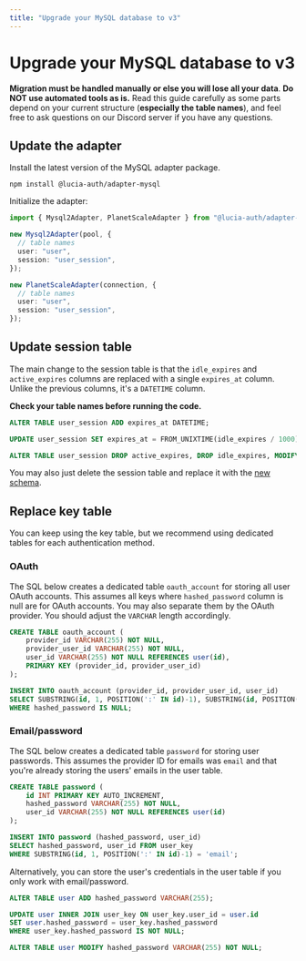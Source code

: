 ```yaml
---
title: "Upgrade your MySQL database to v3"
---
```


# Upgrade your MySQL database to v3

**Migration must be handled manually or else you will lose all your data**. **Do NOT use automated tools as is.** Read this guide carefully as some parts depend on your current structure (**especially the table names**), and feel free to ask questions on our Discord server if you have any questions.

## Update the adapter

Install the latest version of the MySQL adapter package.

```
npm install @lucia-auth/adapter-mysql
```

Initialize the adapter:

```ts
import { Mysql2Adapter, PlanetScaleAdapter } from "@lucia-auth/adapter-mysql";

new Mysql2Adapter(pool, {
  // table names
  user: "user",
  session: "user_session",
});

new PlanetScaleAdapter(connection, {
  // table names
  user: "user",
  session: "user_session",
});
```

## Update session table

The main change to the session table is that the `idle_expires` and `active_expires` columns are replaced with a single `expires_at` column. Unlike the previous columns, it's a `DATETIME` column.

**Check your table names before running the code.**

```sql
ALTER TABLE user_session ADD expires_at DATETIME;

UPDATE user_session SET expires_at = FROM_UNIXTIME(idle_expires / 1000);

ALTER TABLE user_session DROP active_expires, DROP idle_expires, MODIFY expires_at DATETIME NOT NULL;
```

You may also just delete the session table and replace it with the [new schema](/database/mysql#schema).

## Replace key table

You can keep using the key table, but we recommend using dedicated tables for each authentication method.

### OAuth

The SQL below creates a dedicated table `oauth_account` for storing all user OAuth accounts. This assumes all keys where `hashed_password` column is null are for OAuth accounts. You may also separate them by the OAuth provider. You should adjust the `VARCHAR` length accordingly.

```sql
CREATE TABLE oauth_account (
    provider_id VARCHAR(255) NOT NULL,
    provider_user_id VARCHAR(255) NOT NULL,
    user_id VARCHAR(255) NOT NULL REFERENCES user(id),
    PRIMARY KEY (provider_id, provider_user_id)
);

INSERT INTO oauth_account (provider_id, provider_user_id, user_id)
SELECT SUBSTRING(id, 1, POSITION(':' IN id)-1), SUBSTRING(id, POSITION(':' IN id)+1), user_id FROM user_key
WHERE hashed_password IS NULL;
```

### Email/password

The SQL below creates a dedicated table `password` for storing user passwords. This assumes the provider ID for emails was `email` and that you're already storing the users' emails in the user table.

```sql
CREATE TABLE password (
    id INT PRIMARY KEY AUTO_INCREMENT,
    hashed_password VARCHAR(255) NOT NULL,
    user_id VARCHAR(255) NOT NULL REFERENCES user(id)
);

INSERT INTO password (hashed_password, user_id)
SELECT hashed_password, user_id FROM user_key
WHERE SUBSTRING(id, 1, POSITION(':' IN id)-1) = 'email';
```

Alternatively, you can store the user's credentials in the user table if you only work with email/password.

```sql
ALTER TABLE user ADD hashed_password VARCHAR(255);

UPDATE user INNER JOIN user_key ON user_key.user_id = user.id
SET user.hashed_password = user_key.hashed_password
WHERE user_key.hashed_password IS NOT NULL;

ALTER TABLE user MODIFY hashed_password VARCHAR(255) NOT NULL;
```
